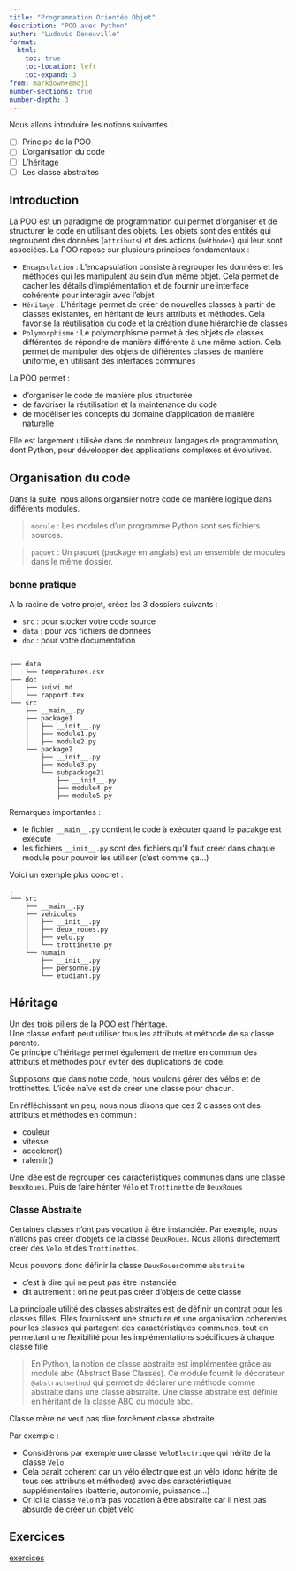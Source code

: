 ```yaml
---
title: "Programmation Orientée Objet"
description: "POO avec Python"
author: "Ludovic Deneuville"
format: 
  html:
    toc: true
    toc-location: left
    toc-expand: 3
from: markdown+emoji
number-sections: true
number-depth: 3
---
```



Nous allons introduire les notions suivantes :

- [ ] Principe de la POO
- [ ] L'organisation du code
- [ ] L'héritage
- [ ] Les classe abstraites

## Introduction {.unnumbered}

La POO est un paradigme de programmation qui permet d'organiser et de structurer le code en utilisant des objets. Les objets sont des entités qui regroupent des données (`attributs`) et des actions (`méthodes`) qui leur sont associées. La POO repose sur plusieurs principes fondamentaux :

- `Encapsulation` : L'encapsulation consiste à regrouper les données et les méthodes qui les manipulent au sein d'un même objet. Cela permet de cacher les détails d'implémentation et de fournir une interface cohérente pour interagir avec l'objet
- `Héritage` : L'héritage permet de créer de nouvelles classes à partir de classes existantes, en héritant de leurs attributs et méthodes. Cela favorise la réutilisation du code et la création d'une hiérarchie de classes
- `Polymorphisme` : Le polymorphisme permet à des objets de classes différentes de répondre de manière différente à une même action. Cela permet de manipuler des objets de différentes classes de manière uniforme, en utilisant des interfaces communes

La POO permet :

- d'organiser le code de manière plus structurée
- de favoriser la réutilisation et la maintenance du code
- de modéliser les concepts du domaine d'application de manière naturelle

Elle est largement utilisée dans de nombreux langages de programmation, dont Python, pour développer des applications complexes et évolutives.


## Organisation du code

Dans la suite, nous allons organsier notre code de manière logique dans différents modules.

> `module` : Les modules d’un programme Python sont ses fichiers sources.

> `paquet` : Un paquet (package en anglais) est un ensemble de modules dans le même dossier.

###  bonne pratique

A la racine de votre projet, créez les 3 dossiers suivants :

- `src` : pour stocker votre code source
- `data` : pour vos fichiers de données
- `doc` : pour votre documentation

```.default
.
├── data
│   └── temperatures.csv
├── doc
│   ├── suivi.md
│   └── rapport.tex
└── src
    ├── __main__.py
    ├── package1
    │   ├── __init__.py
    │   ├── module1.py
    │   ├── module2.py
    └── package2
        ├── __init__.py
        ├── module3.py
        └── subpackage21
            ├── __init__.py
            ├── module4.py
            ├── module5.py
```

Remarques importantes :

- le fichier `__main__.py` contient le code à exécuter quand le pacakge est exécuté
- les fichiers `__init__.py` sont des fichiers qu'il faut créer dans chaque module pour pouvoir les utiliser (c'est comme ça...)

Voici un exemple plus concret :

```.default
.
└── src
    ├── __main__.py
    ├── vehicules
    │   ├── __init__.py
    │   ├── deux_roues.py
    │   ├── velo.py
    │   └── trottinette.py
    └── humain
        ├── __init__.py
        ├── personne.py
        └── etudiant.py
```


## Héritage

Un des trois piliers de la POO est l'héritage.  
Une classe enfant peut utiliser tous les attributs et méthode de sa classe parente.  
Ce principe d'héritage permet également de mettre en commun des attributs et méthodes pour éviter des duplications de code.  

Supposons que dans notre code, nous voulons gérer des vélos et de trottinettes. L'idée naïve est de créer une classe pour chacun.

En réfléchissant un peu, nous nous disons que ces 2 classes ont des attributs et méthodes en commun :

- couleur
- vitesse
- accelerer()
- ralentir()

Une idée est de regrouper ces caractéristiques communes dans une classe `DeuxRoues`. Puis de faire hériter `Vélo` et `Trottinette` de `DeuxRoues`

### Classe Abstraite

Certaines classes n'ont pas vocation à être instanciée. Par exemple, nous n'allons pas créer d'objets de la classe `DeuxRoues`. Nous allons directement créer des `Velo` et des `Trottinettes`.

Nous pouvons donc définir la classe `DeuxRoues`comme `abstraite`

- c'est à dire qui ne peut pas être instanciée
- dit autrement : on ne peut pas créer d'objets de cette classe

La principale utilité des classes abstraites est de définir un contrat  pour les classes filles. Elles fournissent une structure et une organisation cohérentes pour les classes qui partagent des caractéristiques communes, tout en permettant une flexibilité pour les implémentations spécifiques à chaque classe fille.

> En Python, la notion de classe abstraite est implémentée grâce au module abc (Abstract Base Classes). Ce module fournit le décorateur `@abstractmethod` qui permet de déclarer une méthode comme abstraite dans une classe abstraite. Une classe abstraite est définie en héritant de la classe ABC du module abc.

:::{.callout-warning}
Classe mère ne veut pas dire forcément classe abstraite

Par exemple :

- Considérons par exemple une classe `VeloElectrique` qui hérite de la classe `Velo`
- Cela parait cohérent car un vélo électrique est un vélo (donc hérite de tous ses attributs et méthodes) avec des caractéristiques supplémentaires (batterie, autonomie, puissance...)
- Or ici la classe `Velo` n'a pas vocation à être abstraite car il n'est pas absurde de créer un objet vélo
:::


## Exercices

[exercices](./poo-exercice.qmd){target="_blank"}
